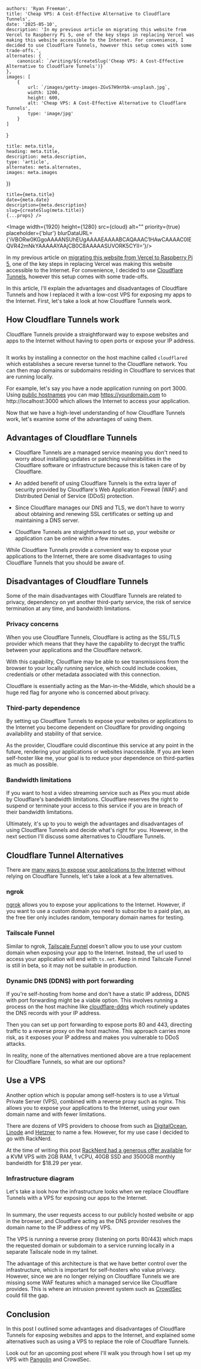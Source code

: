 
    authors: 'Ryan Freeman',
    title: 'Cheap VPS: A Cost-Effective Alternative to Cloudflare Tunnels',
    date: '2025-05-10',
    description: 'In my previous article on migrating this website from Vercel to Raspberry Pi 5, one of the key steps in replacing Vercel was making this website accessible to the Internet. For convenience, I decided to use Cloudflare Tunnels, however this setup comes with some trade-offs.',
    alternates: {
        canonical: `/writing/${createSlug('Cheap VPS: A Cost-Effective Alternative to Cloudflare Tunnels')}`
    },
    images: [
        {
            url: `/images/getty-images-ZGvS7H9nYbk-unsplash.jpg`,
            width: 1200,
            height: 600,
            alt: 'Cheap VPS: A Cost-Effective Alternative to Cloudflare Tunnels',
            type: 'image/jpg'
        }
    ]
}

    title: meta.title,
    heading: meta.title,
    description: meta.description,
    type: 'article',
    alternates: meta.alternates,
    images: meta.images
})

    title={meta.title}
    date={meta.date}
    description={meta.description}
    slug={createSlug(meta.title)}
    {...props} />

<Image width={1920} height={1280} src={cloud} alt="" priority={true} placeholder={'blur'}
       blurDataURL={'iVBORw0KGgoAAAANSUhEUgAAAAEAAAABCAQAAAC1HAwCAAAAC0lEQVR42mNkYAAAAAYAAjCB0C8AAAAASUVORK5CYII='}/>

In my previous article on [migrating this website from Vercel to Raspberry Pi 5](/writing/migrating-from-vercel-to-raspberry-pi-5), one of the key steps in replacing Vercel was making this website accessible to the Internet. For convenience, I decided to use [Cloudflare Tunnels](/writing/migrating-from-vercel-to-raspberry-pi-5#wrapping-it-all-up), however this setup comes with some trade-offs.

In this article, I'll explain the advantages and disadvantages of Cloudflare Tunnels and how I replaced it with a low-cost VPS for exposing my apps to the Internet. First, let's take a look at how Cloudflare Tunnels work.

## How Cloudflare Tunnels work

Cloudflare Tunnels provide a straightforward way to expose websites and apps to the Internet without having to open ports or expose your IP address.

<Image src={cfTunnel} alt=""/>

It works by installing a connector on the host machine called `cloudflared` which establishes a secure reverse tunnel to the Cloudflare network. You can then map domains or subdomains residing in Cloudflare to services that are running locally.

For example, let's say you have a node application running on port 3000. Using [public hostnames](https://developers.cloudflare.com/cloudflare-one/connections/connect-networks/routing-to-tunnel/#:~:text=With%20Cloudflare%20Tunnel%2C%20you%20can,com%20in%20their%20web%20browser.) you can map https://yourdomain.com to http://localhost:3000 which allows the Internet to access your application.

Now that we have a high-level understanding of how Cloudflare Tunnels work, let's examine some of the advantages of using them.

## Advantages of Cloudflare Tunnels

* Cloudflare Tunnels are a managed service meaning you don't need to worry about installing updates or patching vulnerabilities in the Cloudflare software or infrastructure because this is taken care of by Cloudflare.

* An added benefit of using Cloudflare Tunnels is the extra layer of security provided by Cloudflare's Web Application Firewall (WAF) and Distributed Denial of Service (DDoS) protection.

* Since Cloudflare manages our DNS and TLS, we don't have to worry about obtaining and renewing SSL certificates or setting up and maintaining a DNS server.

* Cloudflare Tunnels are straightforward to set up, your website or application can be online within a few minutes.

While Cloudflare Tunnels provide a convenient way to expose your applications to the Internet, there are some disadvantages to using Cloudflare Tunnels that you should be aware of.

## Disadvantages of Cloudflare Tunnels

Some of the main disadvantages with Cloudflare Tunnels are related to privacy, dependency on yet another third-party service, the risk of service termination at any time, and bandwidth limitations.

### Privacy concerns

When you use Cloudflare Tunnels, Cloudflare is acting as the SSL/TLS provider which means that they have the capability to decrypt the traffic between your applications and the Cloudflare network.

With this capability, Cloudflare may be able to see transmissions from the browser to your locally running service, which could include cookies, credentials or other metadata associated with this connection.

Cloudflare is essentially acting as the Man-in-the-Middle, which should be a huge red flag for anyone who is concerned about privacy.

### Third-party dependence

By setting up Cloudflare Tunnels to expose your websites or applications to the Internet you become dependent on Cloudflare for providing ongoing availability and stability of that service.

As the provider, Cloudflare could discontinue this service at any point in the future, rendering your applications or websites inaccessible. If you are keen self-hoster like me, your goal is to reduce your dependence on third-parties as much as possible.

### Bandwidth limitations

If you want to host a video streaming service such as Plex you must abide by Cloudflare's bandwidth limitations. Cloudflare reserves the right to suspend or terminate your access to this service if you are in breach of their bandwidth limitations.

Ultimately, it's up to you to weigh the advantages and disadvantages of using Cloudflare Tunnels and decide what's right for you. However, in the next section I'll discuss some alternatives to Cloudflare Tunnels.

## Cloudflare Tunnel Alternatives

There are [many ways to expose your applications to the Internet](https://github.com/anderspitman/awesome-tunneling) without relying on Cloudflare Tunnels, let's take a look at a few alternatives.

### ngrok

[ngrok](https://ngrok.com/pricing) allows you to expose your applications to the Internet. However, if you want to use a custom domain you need to subscribe to a paid plan, as the free tier only includes random, temporary domain names for testing.

### Tailscale Funnel

Similar to ngrok, [Tailscale Funnel](https://tailscale.com/kb/1223/funnel) doesn't allow you to use your custom domain when exposing your app to the Internet. Instead, the url used to access your application will end with `ts.net`. Keep in mind Tailscale Funnel is still in beta, so it may not be suitable in production.

### Dynamic DNS (DDNS) with port forwarding

If you're self-hosting from home and don't have a static IP address, DDNS with port forwarding might be a viable option. This involves running a process on the host machine like [cloudflare-ddns](https://github.com/timothymiller/cloudflare-ddns) which routinely updates the DNS records with your IP address.

Then you can set up port forwarding to expose ports 80 and 443, directing traffic to a reverse proxy on the host machine. This approach carries more risk, as it exposes your IP address and makes you vulnerable to DDoS attacks.

In reality, none of the alternatives mentioned above are a true replacement for Cloudflare Tunnels, so what are our options?

## Use a VPS

Another option which is popular among self-hosters is to use a Virtual Private Server (VPS), combined with a reverse proxy such as nginx. This allows you to expose your applications to the Internet, using your own domain name and with fewer limitations.

There are dozens of VPS providers to choose from such as [DigitalOcean](https://www.digitalocean.com/), [Linode](https://www.linode.com/) and [Hetzner](https://www.hetzner.com/) to name a few. However, for my use case I decided to go with RackNerd.

At the time of writing this post [RackNerd had a generous offer available](https://my.racknerd.com/aff.php?aff=14452) for a KVM VPS with 2GB RAM, 1 vCPU, 40GB SSD and 3500GB monthly bandwidth for $18.29 per year.

### Infrastructure diagram

Let's take a look how the infrastructure looks when we replace Cloudflare Tunnels with a VPS for exposing our apps to the Internet.

<Image src={cfTunnelAlternative} alt=""/>

In summary, the user requests access to our publicly hosted website or app in the browser, and Cloudflare acting as the DNS provider resolves the domain name to the IP address of my VPS.

The VPS is running a reverse proxy (listening on ports 80/443) which maps the requested domain or subdomain to a service running locally in a separate Tailscale node in my tailnet.

The advantage of this architecture is that we have better control over the infrastructure, which is important for self-hosters who value privacy. However, since we are no longer relying on Cloudflare Tunnels we are missing some WAF features which a managed service like Cloudflare provides. This is where an intrusion prevent system such as [CrowdSec](https://doc.crowdsec.net/u/getting_started/intro) could fill the gap.

## Conclusion

In this post I outlined some advantages and disadvantages of Cloudflare Tunnels for exposing websites and apps to the Internet, and explained some alternatives such as using a VPS to replace the role of Cloudflare Tunnels.

Look out for an upcoming post where I'll walk you through how I set up my VPS with [Pangolin](https://docs.fossorial.io/Getting%20Started/overview) and CrowdSec.